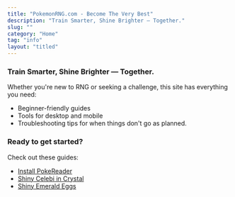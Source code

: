 ```yaml
---
title: "PokemonRNG.com - Become The Very Best"
description: "Train Smarter, Shine Brighter — Together."
slug: ""
category: "Home"
tag: "info"
layout: "titled"
---
```


### Train Smarter, Shine Brighter — Together.

Whether you're new to RNG or seeking a challenge, this site has everything you need:

- Beginner-friendly guides
- Tools for desktop and mobile
- Troubleshooting tips for when things don't go as planned.

### Ready to get started?

Check out these guides:

- [Install PokeReader](/install-pokereader)
- [Shiny Celebi in Crystal](/gen2-celebi)
- [Shiny Emerald Eggs](/emulator-emerald-egg)
